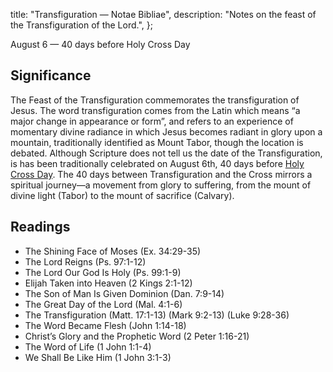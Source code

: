   title: "Transfiguration — Notae Bibliae",
  description: "Notes on the feast of the Transfiguration of the Lord.",
};

<Initial text="Transfiguration" />

August 6 — 40 days before Holy Cross Day

## Significance

The Feast of the Transfiguration commemorates the transfiguration of Jesus. The word transfiguration comes from the Latin *<Definition lang="latin" anchor="transfiguratio" text="transfiguratio" />* which means “a major change in appearance or form”, and refers to an experience of momentary divine radiance in which Jesus becomes radiant in glory upon a mountain, traditionally identified as Mount Tabor, though the location is debated. Although Scripture does not tell us the date of the Transfiguration, is has been traditionally celebrated on August 6th, 40 days before [Holy Cross Day](/liturgy/seasons/ordinary-time/holy-cross-day). The 40 days between Transfiguration and the Cross mirrors a spiritual journey—a movement from glory to suffering, from the mount of divine light (Tabor) to the mount of sacrifice (Calvary).

## Readings

- The Shining Face of Moses (Ex. 34:29-35)
- The Lord Reigns (Ps. 97:1-12)
- The Lord Our God Is Holy (Ps. 99:1-9)
- Elijah Taken into Heaven (2 Kings 2:1-12)
- The Son of Man Is Given Dominion (Dan. 7:9-14)
- The Great Day of the Lord (Mal. 4:1-6)
- The Transfiguration (Matt. 17:1-13) (Mark 9:2-13) (Luke 9:28-36)
- The Word Became Flesh (John 1:14-18)
- Christ’s Glory and the Prophetic Word (2 Peter 1:16-21)
- The Word of Life (1 John 1:1-4)
- We Shall Be Like Him (1 John 3:1-3)
